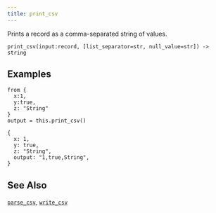 ```yaml
---
title: print_csv
---
```


Prints a record as a comma-separated string of values.

```tql
print_csv(input:record, [list_separator=str, null_value=str]) -> string
```


<Docs operator="print_csv" separator_text="comma" list_sep=";" null_value=""/>

## Examples

```tql
from {
  x:1,
  y:true,
  z: "String"
}
output = this.print_csv()
```

```tql
{
  x: 1,
  y: true,
  z: "String",
  output: "1,true,String",
}
```

## See Also

[`parse_csv`](/reference/functions/parse_csv),
[`write_csv`](/reference/operators/write_csv)
